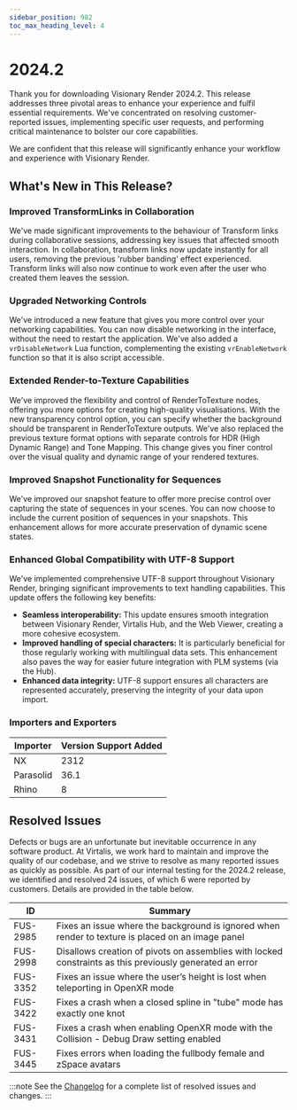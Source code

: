 ```yaml
---
sidebar_position: 982
toc_max_heading_level: 4
---
```


# 2024.2

Thank you for downloading Visionary Render 2024.2. This release addresses three pivotal areas to enhance your experience and fulfil essential requirements. We've concentrated on resolving customer-reported issues, implementing specific user requests, and performing critical maintenance to bolster our core capabilities.

We are confident that this release will significantly enhance your workflow and experience with Visionary Render.

## What's New in This Release?

### Improved TransformLinks in Collaboration

We've made significant improvements to the behaviour of Transform links during collaborative sessions, addressing key issues that affected smooth interaction. In collaboration, transform links now update instantly for all users, removing the previous 'rubber banding' effect experienced. Transform links will also now continue to work even after the user who created them leaves the session.

### Upgraded Networking Controls

We've introduced a new feature that gives you more control over your networking capabilities. You can now disable networking in the interface, without the need to restart the application. We've also added a `vrDisableNetwork` Lua function, complementing the existing `vrEnableNetwork` function so that it is also script accessible.

### Extended Render-to-Texture Capabilities

We've improved the flexibility and control of RenderToTexture nodes, offering you more options for creating high-quality visualisations. With the new transparency control option, you can specify whether the background should be transparent in RenderToTexture outputs. We've also replaced the previous texture format options with separate controls for HDR (High Dynamic Range) and Tone Mapping. This change gives you finer control over the visual quality and dynamic range of your rendered textures.

### Improved Snapshot Functionality for Sequences

We've improved our snapshot feature to offer more precise control over capturing the state of sequences in your scenes. You can now choose to include the current position of sequences in your snapshots. This enhancement allows for more accurate preservation of dynamic scene states.

### Enhanced Global Compatibility with UTF-8 Support

We've implemented comprehensive UTF-8 support throughout Visionary Render, bringing significant improvements to text handling capabilities. This update offers the following key benefits:

- **Seamless interoperability:** This update ensures smooth integration between Visionary Render, Virtalis Hub, and the Web Viewer, creating a more cohesive ecosystem.
- **Improved handling of special characters:** It is particularly beneficial for those regularly working with multilingual data sets. This enhancement also paves the way for easier future integration with PLM systems (via the Hub).
- **Enhanced data integrity:** UTF-8 support ensures all characters are represented accurately, preserving the integrity of your data upon import. 

### Importers and Exporters

| Importer | Version Support Added |
|---|---|
| NX | 2312 |
| Parasolid | 36.1 |
| Rhino | 8 |

## Resolved Issues

Defects or bugs are an unfortunate but inevitable occurrence in any software product. At Virtalis, we work hard to maintain and improve the quality of our codebase, and we strive to resolve as many reported issues as quickly as possible. As part of our internal testing for the 2024.2 release, we identified and resolved 24 issues, of which 6 were reported by customers. Details are provided in the table below.

| ID | Summary |
|---|---|
| FUS-2985 | Fixes an issue where the background is ignored when render to texture is placed on an image panel |
| FUS-2998 | Disallows creation of pivots on assemblies with locked constraints as this previously generated an error |
| FUS-3352 | Fixes an issue where the user’s height is lost when teleporting in OpenXR mode |
| FUS-3422 | Fixes a crash when a closed spline in "tube" mode has exactly one knot |
| FUS-3431 | Fixes a crash when enabling OpenXR mode with the Collision - Debug Draw setting enabled |
| FUS-3445 | Fixes errors when loading the fullbody female and zSpace avatars |

:::note
See the [Changelog](../../changelogs/visionary-render#20242) for a complete list of resolved issues and changes.
:::
